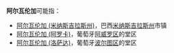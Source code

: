 '''阿尔瓦伦加'''可能指：
*[[阿尔瓦伦加_(米纳斯吉拉斯州)|阿尔瓦伦加 (米纳斯吉拉斯州)]]，巴西[[米纳斯吉拉斯州|米纳斯吉拉斯州]]市镇
*[[阿尔瓦伦加_(阿罗卡)|阿尔瓦伦加 (阿罗卡)]]，葡萄牙[[阿威罗区|阿威罗区]]的堂区
*[[阿尔瓦伦加_(洛萨达)|阿尔瓦伦加 (洛萨达)]]，葡萄牙[[波尔图区|波尔图区]]的堂区

{{Disambiguation|Alvarenga|Cat=五字地名译名消歧义}}